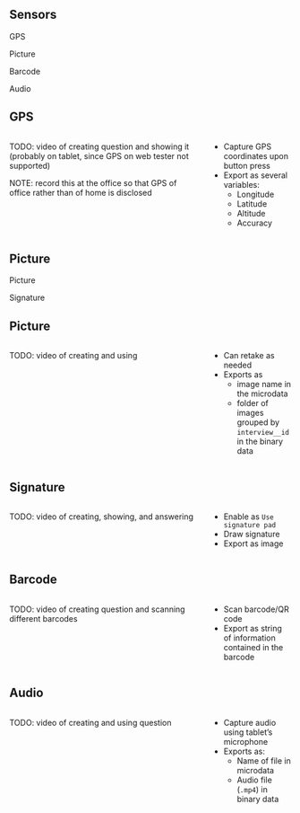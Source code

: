 ## Sensors {.t6}

::: {.box .box-6}
GPS
:::

::: {.box .box-6}
Picture
:::

::: {.box .box-6}
Barcode
:::

::: {.box .box-6}
Audio
:::

## GPS {.t6}

:::: {.columns}

::: {.column width="70%"}
TODO: video of creating question and showing it (probably on tablet, since GPS on web tester not supported)

NOTE: record this at the office so that GPS of office rather than of home is disclosed
:::

::: {.column width="30%"}

- Capture GPS coordinates upon button press
- Export as several variables:
  - Longitude
  - Latitude
  - Altitude
  - Accuracy

<!-- TODO: check whether time isn't also captured -->

:::

::::

## Picture {.t6}

::: {.box .box-2}
Picture
:::

::: {.box .box-2}
Signature
:::

## Picture {.t6}

:::: {.columns}

::: {.column width="70%"}

TODO: video of creating and using

:::

::: {.column width="30%"}

- Can retake as needed
- Exports as
  - image name in the microdata
  - folder of images grouped by `interview__id` in the binary data

:::

::::

## Signature {.t6}

:::: {.columns}

::: {.column width="70%"}

TODO: video of creating, showing, and answering

:::

::: {.column width="30%"}

- Enable as `Use signature pad`
- Draw signature
- Export as image

<!-- Documentation: https://docs.mysurvey.solutions/questionnaire-designer/questions/capturing-signatures-with-a-picture-question/ -->

:::

::::

## Barcode {.t6}

:::: {.columns}

::: {.column width="70%"}
TODO: video of creating question and scanning different barcodes
:::

::: {.column width="30%"}

- Scan barcode/QR code
- Export as string of information contained in the barcode

:::

::::

## Audio {.t6}

:::: {.columns}

::: {.column width="70%"}
TODO: video of creating and using question
:::

::: {.column width="30%"}

- Capture audio using tablet's microphone
- Exports as:
  - Name of file in microdata
  - Audio file (`.mp4`) in binary data

:::

::::

<!-- Documentation: https://docs.mysurvey.solutions/questionnaire-designer/questions/audio-question/ -->

